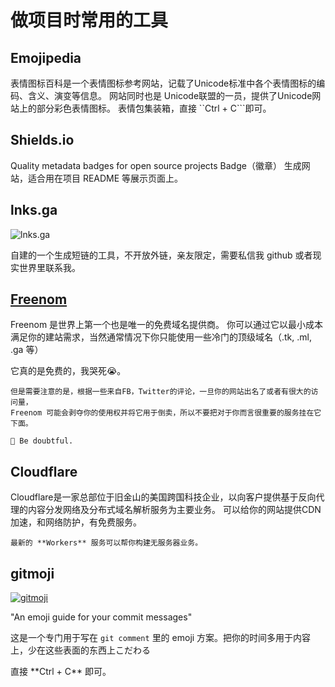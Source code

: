 
# 做项目时常用的工具

## Emojipedia

<AppCard picOrgin="https://lnks.ga/xiK62Z" appName="Emojipedia" website="https://emojipedia.org/">
    表情图标百科是一个表情图标参考网站，记载了Unicode标准中各个表情图标的编码、含义、演变等信息。 网站同时也是
    Unicode联盟的一员，提供了Unicode网站上的部分彩色表情图标。
</AppCard>

<Callout>
    表情包集装箱，直接 ``Ctrl + C```即可。
</Callout>

## Shields.io

<AppCard picOrgin="https://lnks.ga/QwT6Ji" appName="Shield.io" website="https://shields.io/">
    Quality metadata badges for open source projects
</AppCard>

<Callout>
    Badge（徽章） 生成网站，适合用在项目 README 等展示页面上。
</Callout>

## lnks.ga

![lnks.ga](/images/url_shortener.png)

<Callout>
    自建的一个生成短链的工具，不开放外链，亲友限定，需要私信我 github 或者现实世界里联系我。
</Callout>

## [Freenom](//www.freenom.com) 

Freenom 是世界上第一个也是唯一的免费域名提供商。
你可以通过它以最小成本满足你的建站需求，当然通常情况下你只能使用一些冷门的顶级域名（.tk, .ml, .ga 等）

<Callout>
    它真的是免费的，我哭死😭。

    但是需要注意的是，根据一些来自FB，Twitter的评论，一旦你的网站出名了或者有很大的访问量，
    Freenom 可能会剥夺你的使用权并将它用于倒卖，所以不要把对于你而言很重要的服务挂在它下面。

    🤔 Be doubtful.
</Callout>

## Cloudflare

<AppCard picOrgin="https://lnks.ga/ZynPPX" appName="Cloudflare" website="https://cloudflare.com" twitter="https://img.shields.io/twitter/follow/cloudflare?style=social">
    Cloudflare是一家总部位于旧金山的美国跨国科技企业，以向客户提供基于反向代理的内容分发网络及分布式域名解析服务为主要业务。
</AppCard>

<Callout>
    可以给你的网站提供CDN加速，和网络防护，有免费服务。

    最新的 **Workers** 服务可以帮你构建无服务器业务。
</Callout>

## gitmoji

[![gitmoji](/images/gitmoji.png)](https://gitmoji.dev/)

"An emoji guide for your commit messages"

这是一个专门用于写在 `git comment` 里的 emoji 方案。把你的时间多用于内容上，少在这些表面的东西上こだわる

<Callout>
    直接 **Ctrl + C** 即可。
</Callout>
